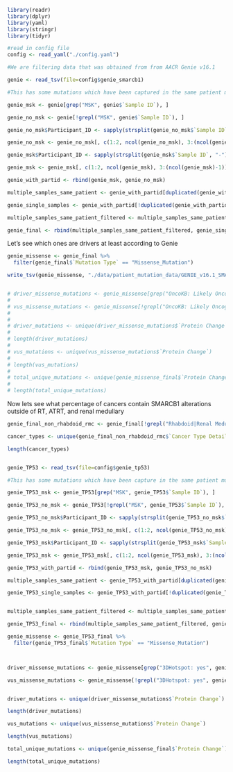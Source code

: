 ```r

library(readr)
library(dplyr)
library(yaml)
library(stringr)
library(tidyr)

#read in config file
config <- read_yaml("./config.yaml")

#We are filtering data that was obtained from from AACR Genie v16.1

genie <- read_tsv(file=config$genie_smarcb1)

```





```r

#This has some mutations which have been captured in the same patient multiple times, lets filter those out

genie_msk <- genie[grep("MSK", genie$`Sample ID`), ]

genie_no_msk <- genie[!grepl("MSK", genie$`Sample ID`), ]

genie_no_msk$Participant_ID <- sapply(strsplit(genie_no_msk$`Sample ID`, "-"), `[`, 3)

genie_no_msk <- genie_no_msk[, c(1:2, ncol(genie_no_msk), 3:(ncol(genie_no_msk)-1))]

genie_msk$Participant_ID <- sapply(strsplit(genie_msk$`Sample ID`, "-"), `[`, 4)

genie_msk <- genie_msk[, c(1:2, ncol(genie_msk), 3:(ncol(genie_msk)-1))]

genie_with_partid <- rbind(genie_msk, genie_no_msk)

multiple_samples_same_patient <- genie_with_partid[duplicated(genie_with_partid[c('Participant_ID', 'Protein Change')]) | duplicated(genie_with_partid[c('Participant_ID', 'Protein Change')], fromLast = TRUE), ]

genie_single_samples <- genie_with_partid[!duplicated(genie_with_partid[c('Participant_ID', 'Protein Change')]) & !duplicated(genie_with_partid[c('Participant_ID', 'Protein Change')], fromLast = TRUE), ]

multiple_samples_same_patient_filtered <- multiple_samples_same_patient[!duplicated(multiple_samples_same_patient[c('Participant_ID', 'Protein Change')]), ]

genie_final <- rbind(multiple_samples_same_patient_filtered, genie_single_samples)

```

Let's see which ones are drivers at least according to Genie
```r

genie_missense <- genie_final %>%
  filter(genie_final$`Mutation Type` == "Missense_Mutation")

write_tsv(genie_missense, "./data/patient_mutation_data/GENIE_v16.1_SMARCB1_missense_only.tsv")


# driver_missense_mutations <- genie_missense[grep("OncoKB: Likely Oncogenic", genie_missense$`Annotation`), ]
# 
# vus_missense_mutations <- genie_missense[!grepl("OncoKB: Likely Oncogenic", genie_missense$`Annotation`), ]
# 
# 
# driver_mutations <- unique(driver_missense_mutations$`Protein Change`)
# 
# length(driver_mutations)
# 
# vus_mutations <- unique(vus_missense_mutations$`Protein Change`)
# 
# length(vus_mutations)
# 
# total_unique_mutations <- unique(genie_missense_final$`Protein Change`)
# 
# length(total_unique_mutations)

```

Now lets see what percentage of cancers contain SMARCB1 alterations outside of RT, ATRT, and renal medullary

```r

genie_final_non_rhabdoid_rmc <- genie_final[!grepl("Rhabdoid|Renal Medullary Carcinoma", genie_final$`Cancer Type Detailed`), ]

cancer_types <- unique(genie_final_non_rhabdoid_rmc$`Cancer Type Detailed`)

length(cancer_types)



```


```r

genie_TP53 <- read_tsv(file=config$genie_tp53)

#This has some mutations which have been capture in the same patient multiple times, lets filter those out

genie_TP53_msk <- genie_TP53[grep("MSK", genie_TP53$`Sample ID`), ]

genie_TP53_no_msk <- genie_TP53[!grepl("MSK", genie_TP53$`Sample ID`), ]

genie_TP53_no_msk$Participant_ID <- sapply(strsplit(genie_TP53_no_msk$`Sample ID`, "-"), `[`, 3)

genie_TP53_no_msk <- genie_TP53_no_msk[, c(1:2, ncol(genie_TP53_no_msk), 3:(ncol(genie_TP53_no_msk)-1))]

genie_TP53_msk$Participant_ID <- sapply(strsplit(genie_TP53_msk$`Sample ID`, "-"), `[`, 4)

genie_TP53_msk <- genie_TP53_msk[, c(1:2, ncol(genie_TP53_msk), 3:(ncol(genie_TP53_msk)-1))]

genie_TP53_with_partid <- rbind(genie_TP53_msk, genie_TP53_no_msk)

multiple_samples_same_patient <- genie_TP53_with_partid[duplicated(genie_TP53_with_partid[c('Participant_ID', 'Protein Change')]) | duplicated(genie_TP53_with_partid[c('Participant_ID', 'Protein Change')], fromLast = TRUE), ]

genie_TP53_single_samples <- genie_TP53_with_partid[!duplicated(genie_TP53_with_partid[c('Participant_ID', 'Protein Change')]) & !duplicated(genie_TP53_with_partid[c('Participant_ID', 'Protein Change')], fromLast = TRUE), ]


multiple_samples_same_patient_filtered <- multiple_samples_same_patient[!duplicated(multiple_samples_same_patient[c('Participant_ID', 'Protein Change')]), ]

genie_TP53_final <- rbind(multiple_samples_same_patient_filtered, genie_TP53_single_samples)

```

```r

genie_missense <- genie_TP53_final %>%
  filter(genie_TP53_final$`Mutation Type` == "Missense_Mutation")



driver_missense_mutations <- genie_missense[grep("3DHotspot: yes", genie_missense$`Annotation`), ]

vus_missense_mutations <- genie_missense[!grepl("3DHotspot: yes", genie_missense$`Annotation`), ]


driver_mutations <- unique(driver_missense_mutations$`Protein Change`)

length(driver_mutations)

vus_mutations <- unique(vus_missense_mutations$`Protein Change`)

length(vus_mutations)

total_unique_mutations <- unique(genie_missense_final$`Protein Change`)

length(total_unique_mutations)


```





